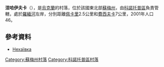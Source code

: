 {{coord|51|2|13|N|33|25|12|E|scale:100000_region:UA|display=title}}

'''涅哈伊夫卡'''（{{lang-uk|Нехаївка}}），是[[烏克蘭|烏克蘭]]的村落，位於該國東北部[[蘇梅州|蘇梅州]]，由[[科諾托普區|科諾托普區]]負責管轄，處於[[羅緬河|羅緬河]]左岸，分別距離[[佩卡里_(科諾托普區)|佩卡里]]2.5公里和[[費西夫卡|費西夫卡]]7公里，2001年人口46。

==參考資料==
* [http://w1.c1.rada.gov.ua/pls/z7502/A005?rdat1=02.02.2010&rf7571=29024 Нехаївка]

{{DEFAULTSORT:Нехаївка}}

[[Category:蘇梅州村落|Category:蘇梅州村落]]
[[Category:科諾托普區村落|Category:科諾托普區村落]]


{{Sumy-geo-stub}}